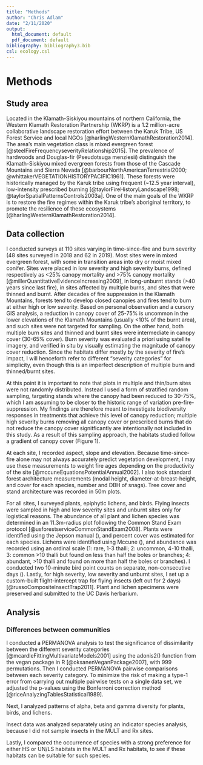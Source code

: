 ```yaml
---
title: "Methods"
author: "Chris Adlam"
date: "2/11/2020"
output:
  html_document: default
  pdf_document: default
bibliography: bibliography3.bib
csl: ecology.csl
---
```


# Methods

## Study area
Located in the Klamath-Siskiyou mountains of northern California, the Western Klamath Restoration Partnership (WKRP) is a 1.2 million-acre collaborative landscape restoration effort between the Karuk Tribe, US Forest Service and local NGOs [@harlingWesternKlamathRestoration2014]. The area’s main vegetation class is mixed evergreen forest [@steelFireFrequencyseverityRelationship2015]. The prevalence of hardwoods and Douglas-fir (Pseudotsuga menziesii) distinguish the Klamath-Siskiyou mixed evergreen forests from those of the Cascade Mountains and Sierra Nevada [@barbourNorthAmericanTerrestrial2000; @whittakerVEGETATIONHISTORYPACIFIC1961]. These forests were historically managed by the Karuk tribe using frequent (~12.5 year interval), low-intensity prescribed burning [@taylorFireHistoryLandscape1998; @taylorSpatialPatternsControls2003a]. One of the main goals of the WKRP is to restore the fire regimes within the Karuk tribe’s aboriginal territory, to promote the resilience of these ecosystems [@harlingWesternKlamathRestoration2014].

## Data collection
I conducted surveys at 110 sites varying in time-since-fire and burn severity (48 sites surveyed in 2018 and 62 in 2019). Most sites were in mixed evergreen forest, with some in transition areas into dry or moist mixed conifer. Sites were placed in low severity and high severity burns, defined respectively as <25% canopy mortality and >75% canopy mortality [@millerQuantitativeEvidenceIncreasing2009], in long-unburnt stands (>40 years since last fire), in sites affected by multiple burns, and sites that were thinned and burnt. After decades of fire suppression in the Klamath Mountains, forests tend to develop closed canopies and fires tend to burn at either high or low severity. Based on personal observation and a cursory GIS analysis, a reduction in canopy cover of 25-75% is uncommon in the lower elevations of the Klamath Mountains (usually <10% of the burnt area), and such sites were not targeted for sampling. On the other hand, both multiple burn sites and thinned and burnt sites were intermediate in canopy cover (30-65% cover). Burn severity was evaluated a priori using satellite imagery, and verified in situ by visually estimating the magnitude of canopy cover reduction. Since the habitats differ mostly by the severity of fire's impact, I will henceforth refer to different "severity categories" for simplicity, even though this is an imperfect description of multiple burn and thinned/burnt sites.

At this point it is important to note that plots in multiple and thin/burn sites were not randomly distributed. Instead I used a form of stratified random sampling, targeting stands where the canopy had been reduced to 30-75%, which I am assuming to be closer to the historic range of variation pre-fire-suppression. My findings are therefore meant to investigate biodiversity responses in treatments that achieve this level of canopy reduction; multiple high severity burns removing all canopy cover or prescribed burns that do not reduce the canopy cover signitficantly are intentionally not included in this study. As a result of this sampling approach, the habitats studied follow a gradient of canopy cover (Figure 1).

At each site, I recorded aspect, slope and elevation. Because time-since-fire alone may not always accurately predict vegetation development, I may use these measurements to weight fire ages depending on the productivity of the site [@mccuneEquationsPotentialAnnual2002]. I also took standard forest architecture measurements (modal height, diameter-at-breast-height, and cover for each species, number and DBH of snags). Tree cover and stand architecture was recorded in 50m plots.

For all sites, I surveyed plants, epiphytic lichens, and birds. Flying insects were sampled in high and low severity sites and unburnt sites only for logistical reasons. The abundance of all plant and lichen species was determined in an 11.3m-radius plot following the Common Stand Exam protocol [@usforestserviceCommonStandExam2008]. Plants were identified using the Jepson manual (), and percent cover was estimated for each species. Lichens were identified using Mccune (), and abundance was recorded using an ordinal scale (1: rare, 1-3 thalli; 2: uncommon, 4-10 thalli, 3: common >10 thalli but found on less than half the boles or branches; 4: abundant, >10 thalli and found on more than half the boles or branches). I conducted two 10-minute bird point counts on separate, non-consecutive days (). Lastly, for high severity, low severity and unburnt sites, I set up a custom-built flight-intercept trap for flying insects (left out for 2 days) [@russoCompositeInsectTrap2011]. Plant and lichen specimens were preserved and submitted to the UC Davis herbarium.

## Analysis
### Differences between communities
I conducted a PERMANOVA analysis to test the significance of dissimilarity between the different severity categories [@mcardleFittingMultivariateModels2001] using the adonis2() function from the vegan package in R [@oksanenVeganPackage2007], with 999 permutations. Then I conducted PERMANOVA pairwise comparisons between each severity category. To minimize the risk of making a type-1 error from carrying out multiple pairwise tests on a single data set, we adjusted the p-values using the Bonferroni correction method [@riceAnalyzingTablesStatistical1989].

Next, I analyzed patterns of alpha, beta and gamma diversity for plants, birds, and lichens.

Insect data was analyzed separately using an indicator species analysis, because I did not sample insects in
the MULT and Rx sites. 

Lastly, I compared the occurrence of species with a strong preference for either HS
or UN/LS habitats in the MULT and Rx habitats, to see if these habitats can be suitable for such species.



